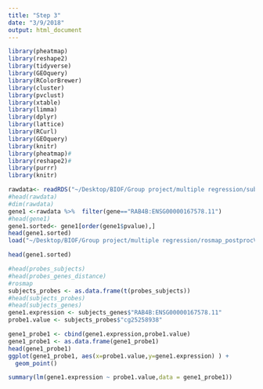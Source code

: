 ```yaml
---
title: "Step 3"
date: "3/9/2018"
output: html_document
---
```


```r
library(pheatmap)
library(reshape2)
library(tidyverse)
library(GEOquery)
library(RColorBrewer)
library(cluster)
library(pvclust)
library(xtable)
library(limma)
library(dplyr)
library(lattice)
library(RCurl)
library(GEOquery)
library(knitr)
library(pheatmap)#
library(reshape2)#
library(purrr)
library(knitr)
```



```r
rawdata<- readRDS("~/Desktop/BIOF/Group project/multiple regression/subset_of_results_lapply.rds")
#head(rawdata)
#dim(rawdata)
gene1 <-rawdata %>%  filter(gene=="RAB4B:ENSG00000167578.11")
#head(gene1)
gene1.sorted<- gene1[order(gene1$pvalue),]
head(gene1.sorted)
load("~/Desktop/BIOF/Group project/multiple regression/rosmap_postprocV1.RData")
```

```r
head(gene1.sorted)
```

```r

#head(probes_subjects)
#head(probes_genes_distance)
#rosmap
subjects_probes <- as.data.frame(t(probes_subjects))
#head(subjects_probes)
#head(subjects_genes)
gene1.expression <- subjects_genes$"RAB4B:ENSG00000167578.11"
probe1.value <- subjects_probes$"cg25258938"
```

```r
gene1_probe1 <- cbind(gene1.expression,probe1.value)
gene1_probe1 <- as.data.frame(gene1_probe1)
head(gene1_probe1)
ggplot(gene1_probe1, aes(x=probe1.value,y=gene1.expression) ) +
  geom_point()
```

```r
summary(lm(gene1.expression ~ probe1.value,data = gene1_probe1))
```




